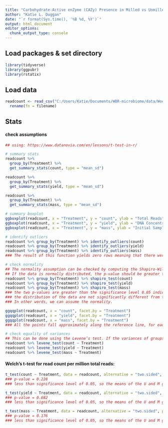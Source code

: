 ```yaml
---
title: "Carbohydrate-Active enZyme (CAZy) Presence in Milled vs Unmilled Woodchips"
author: "Katie L. Duggan"
date: "`r format(Sys.time(), '%B %d, %Y')`"
output: html_document
editor_options: 
  chunk_output_type: console
---
```


## Load packages & set directory
```r
library(tidyverse)
library(ggpubr)
library(rstatix)
```

## Load data
```r
readcount <- read_csv("C:/Users/Katie/Documents/WBR-microbiome/data/Woodchip_DNAquality.csv") %>%
  rename(fn = filename)
```


## Stats

#### check assumptions
```r
## using: https://www.datanovia.com/en/lessons/t-test-in-r/

# summary stats
readcount %>%
  group_by(Treatment) %>%
  get_summary_stats(count, type = "mean_sd")

readcount %>%
  group_by(Treatment) %>%
  get_summary_stats(yield, type = "mean_sd")

readcount %>%
  group_by(Treatment) %>%
  get_summary_stats(mass, type = "mean_sd")

# summary boxplot
ggboxplot(readcount, x = "Treatment", y = "count", ylab = "Total Reads", xlab = "Treatment", add = "jitter")
ggboxplot(readcount, x = "Treatment", y = "yield", ylab = "DNA Concentration", xlab = "Treatment", add = "jitter")
ggboxplot(readcount, x = "Treatment", y = "mass", ylab = "Initial Sample Mass (g)", xlab = "Treatment", add = "jitter")

# identify outliers
readcount %>% group_by(Treatment) %>% identify_outliers(count) 
readcount %>% group_by(Treatment) %>% identify_outliers(yield) 
readcount %>% group_by(Treatment) %>% identify_outliers(mass) 
### The result of this function yields zero rows meaning that there were not outliers in our database.

# check normality
## The normality assumption can be checked by computing the Shapiro-Wilk test. 
## If the data is normally distributed, the p-value should be greater than 0.05.
readcount %>% group_by(Treatment) %>% shapiro_test(count)
readcount %>% group_by(Treatment) %>% shapiro_test(yield)
readcount %>% group_by(Treatment) %>% shapiro_test(mass)
### the two p-values are greater than the significance level 0.05 indicating that 
### the distribution of the data are not significantly different from the normal distribution. 
### In other words, we can assume the normality.

ggqqplot(readcount, x = "count", facet.by = "Treatment")
ggqqplot(readcount, x = "yield", facet.by = "Treatment")
ggqqplot(readcount, x = "mass", facet.by = "Treatment")
### All the points fall approximately along the reference line, for each group. So we can assume normality of the data.

# check equality of variances
## This can be done using the Levene’s test. If the variances of groups are equal, the p-value should be greater than 0.05.
readcount %>% levene_test(count ~ Treatment)
readcount %>% levene_test(yield ~ Treatment)
readcount %>% levene_test(mass ~ Treatment)
```

#### Welch's t-test for read count per million total reads:
```r
t_test(count ~ Treatment, data = readcount, alternative = "two.sided", paired = FALSE, conf.level = 0.95)
### p-value = 0.228
### less than significance level of 0.05, so the means of the U and M groups are significantly different from each other.

t_test(yield ~ Treatment, data = readcount, alternative = "two.sided", paired = FALSE, conf.level = 0.95)
### p-value = 0.682
### less than significance level of 0.05, so the means of the U and M groups are significantly different from each other.

t_test(mass ~ Treatment, data = readcount, alternative = "two.sided", paired = FALSE, conf.level = 0.95)
### p-value = 0.176
### less than significance level of 0.05, so the means of the U and M groups are significantly different from each other.
```


